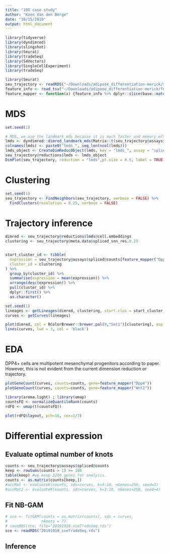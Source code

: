```yaml
---
title: "10X case study"
author: "Koen Van den Berge"
date: "10/15/2019"
output: html_document
---
```


```r
library(tidyverse)
library(dyndimred)
library(slingshot)
library(Seurat)
library(tradeSeq)
library(S4Vectors)
library(SingleCellExperiment)
library(tradeSeq)
```


```r
library(Seurat)
seu_trajectory <- readRDS("~/Downloads/adipose_differentiation-merick/seu_trajectory.rds")
feature_info <- read_tsv("~/Downloads/adipose_differentiation-merick/feature_info.tsv")
feature_mapper <- function(x) {feature_info %>% dplyr::slice(base::match(symbol, x)) %>% dplyr::pull(feature_id)}

```


# MDS

```r
set.seed(1)

# MDS, we use the landmark mds because it is much faster and memory efficient
lmds <- dyndimred::dimred_landmark_mds(Matrix::t(seu_trajectory@assays$spliced@scale.data))
colnames(lmds) <- paste0("lmds_", seq_len(ncol(lmds)))
lmds_object <- CreateDimReducObject(lmds, key = "lmds_", assay = "spliced")
seu_trajectory@reductions$lmds <- lmds_object
DimPlot(seu_trajectory, reduction = "lmds",pt.size = 0.5, label = TRUE, repel =TRUE)
```
# Clustering

```r
set.seed(1)
seu_trajectory <- FindNeighbors(seu_trajectory, verbose = FALSE) %>% 
  FindClusters(resolution = 0.25, verbose = FALSE)
```

# Trajectory inference

```r
dimred <- seu_trajectory@reductions$lmds@cell.embeddings
clustering <- seu_trajectory@meta.data$spliced_snn_res.0.25


start_cluster_id <- tibble(
  expression = seu_trajectory@assays$spliced@counts[feature_mapper("Dpp4"), ],
  cluster_id = clustering
) %>% 
  group_by(cluster_id) %>% 
  summarise(expression = mean(expression)) %>% 
  arrange(desc(expression)) %>% 
  pull(cluster_id) %>% 
  dplyr::first() %>% 
  as.character()

set.seed(1)
lineages <- getLineages(dimred, clustering, start.clus = start_cluster_id)
curves <- getCurves(lineages)

plot(dimred, col = RColorBrewer::brewer.pal(9,"Set1")[clustering], asp = 1, pch = 16)
lines(curves, lwd = 3, col = 'black')
```


# EDA

DPP4+ cells are multipotent mesenchymal progenitors according to paper.
However, this is not evident from the current dimension reduction or trajectory.

```r
plotGeneCount(curves, counts=counts, gene=feature_mapper("Dpp4"))
plotGeneCount(curves, counts=counts, gene=feature_mapper("Wnt2"))
```


```r
library(aroma.light) ; library(umap)
countsFQ <- normalizeQuantileRank(counts)
rdFQ <- umap(t(countsFQ))

plot(rdFQ$layout, pch=16, cex=1/3)
```







# Differential expression

## Evaluate optimal number of knots

```r
counts <- seu_trajectory@assays$spliced@counts
keep <- rowSums(counts > 1) >= 100
table(keep) #we keep 3280 genes for analysis.
counts <- as.matrix(counts[keep,])
#aicMat <- evaluateK(counts, sds=curves, k=3:10, nGenes=250, seed=3)
#aicMat2 <- evaluateK(counts, sds=curves, k=3:10, nGenes=250, seed=4)
```

## Fit NB-GAM

```r
# sce <- fitGAM(counts = as.matrix(counts), sds = curves,
#               nknots = 7)
# saveRDS(sce, file="20191018_sceTradeSeq.rds")
sce <- readRDS("20191018_sceTradeSeq.rds")
```



## Inference

```r

```

